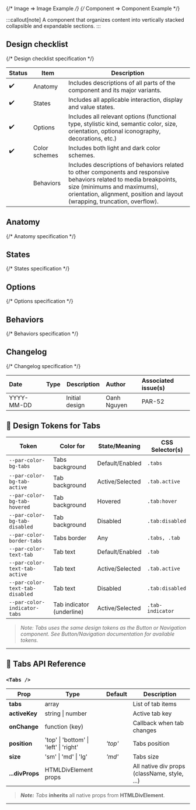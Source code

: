 
{/* Image => Image Example */}
{/* Component => Component Example */}

:::callout[note]
A component that organizes content into vertically stacked collapsible and expandable sections.
:::

## Design checklist <span id="design-checklist"></span>

{/* Design checklist specification */}

| Status | Item          | Description                                                                                                                                                                                                                       |
| ------ | ------------- | --------------------------------------------------------------------------------------------------------------------------------------------------------------------------------------------------------------------------------- |
| ✔️     | Anatomy       | Includes descriptions of all parts of the component and its major variants.                                                                                                                                                       |
| ✔️     | States        | Includes all applicable interaction, display and value states.                                                                                                                                                                    |
| ✔️     | Options       | Includes all relevant options (functional type, stylistic kind, semantic color, size, orientation, optional iconography, decorations, etc.)                                                                                       |
| ✔️     | Color schemes | Includes both light and dark color schemes.                                                                                                                                                                                       |
|        | Behaviors     | Includes descriptions of behaviors related to other components and responsive behaviors related to media breakpoints, size (minimums and maximums), orientation, alignment, position and layout (wrapping, truncation, overflow). |

## Anatomy <span id="anatomy"></span>

{/* Anatomy specification */}

## States <span id="states"></span>

{/* States specification */}

## Options <span id="options"></span>

{/* Options specification */}

## Behaviors <span id="behaviors"></span>

{/* Behaviors specification */}

## Changelog <span id="changelog"></span>

{/* Changelog specification */}

| Date       | Type                                                     | Description    | Author      | Associated issue(s) |
| :--------- | :------------------------------------------------------- | -------------- | :---------- | :------------------ |
| YYYY-MM-DD | <Badge size='sm' kind='glass' color='cyan' label="new"/> | Initial design | Oanh Nguyen | PAR-52              |

## 🎨 Design Tokens for Tabs

| **Token**                              | **Color for**                | **State/Meaning**         | **CSS Selector(s)** |
|---------------------------------------- | ---------------------------- | ------------------------- | ------------------- |
| `--par-color-bg-tabs`                   | Tabs background              | Default/Enabled           | `.tabs` |
| `--par-color-bg-tab-active`             | Tab background               | Active/Selected           | `.tab.active` |
| `--par-color-bg-tab-hovered`            | Tab background               | Hovered                   | `.tab:hover` |
| `--par-color-bg-tab-disabled`           | Tab background               | Disabled                  | `.tab:disabled` |
| `--par-color-border-tabs`               | Tabs border                  | Any                       | `.tabs, .tab` |
| `--par-color-text-tab`                  | Tab text                     | Default/Enabled           | `.tab` |
| `--par-color-text-tab-active`           | Tab text                     | Active/Selected           | `.tab.active` |
| `--par-color-text-tab-disabled`         | Tab text                     | Disabled                  | `.tab:disabled` |
| `--par-color-indicator-tabs`            | Tab indicator (underline)    | Active/Selected           | `.tab-indicator` |

> _Note: Tabs uses the same design tokens as the Button or Navigation component. See Button/Navigation documentation for available tokens._

---

## 🧩 Tabs API Reference

### `<Tabs />`

| **Prop**        | **Type**                               | **Default** | **Description**                              |
| --------------- | -------------------------------------- | ----------- | -------------------------------------------- |
| **tabs**        | array                                  |             | List of tab items                            |
| **activeKey**   | string \| number                       |             | Active tab key                               |
| **onChange**    | function (key)                         |             | Callback when tab changes                    |
| **position**    | 'top' \| 'bottom' \| 'left' \| 'right' | _'top'_     | Tabs position                                |
| **size**        | 'sm' \| 'md' \| 'lg'                   | _'md'_      | Tabs size                                    |
| **...divProps** | HTMLDivElement props                   |             | All native div props (className, style, ...) |

> **_Note:_** _Tabs_ **inherits** all native props from **HTMLDivElement**.

---
